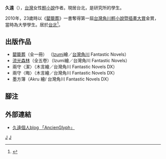 {{Infobox writer 
| name         = 久遠
| image        = 
| imagesize    = 
| caption      = 
| original     = 
| kana         = 
| romaji       = Jiǔ Yuǎn
| zi           = 
| hao          = 
| birthname    = 
| pseudonym    = 
| birthdate    = 1986年8月17日
| birthplace   = 
| deathdate    = 
| deathplace   = 
| residence    =
| occupation   = [[研究生|研究生]]、[[作家|作家]]
| nationality  = {{ROC}}
| ethnicity    = 
| citizenship  = {{ROC}}
| education    = [[碩士|碩士]]
| alma_mater   = 
| period       = 2010年至今
| genre        = [[小說|小說]]
| subject      = 
| movement     = 
| notableworks = 罌籠葬
| parents      =
| spouse       = 
| partner      = 
| children     = 
| relatives    = 
| influences   = 
| influenced   = 
| awards       = [[台灣角川輕小說暨插畫大賞|台灣角川輕小說暨插畫大賞]] 金賞
| signature    = 
| website      = http://eons.blog126.fc2.com/
}}

'''久遠'''（{{bd|1986年|8月17日|}}），[[台灣|台灣]]女性[[輕小說|輕小說]]作者。現居台北，是研究所的學生。

2010年，23歲時以《[[罌籠葬|罌籠葬]]》一書奪得第一屆[[台灣角川輕小說暨插畫大賞|台灣角川輕小說暨插畫大賞]]金賞，當時為大學學生。居於[[台北|台北]]<ref>{{Cite web |url=http://www.kadokawa.com.tw/lightnovel2010/lightnovel2009.html |title=第一屆台灣角川輕小說大賞得獎作品 作者介紹 |accessdate=2010-12-29 |archive-date=2010-03-30 |archive-url=https://web.archive.org/web/20100330033054/http://www.kadokawa.com.tw/lightnovel2010/lightnovel2009.html |dead-url=no }}</ref>。

== 出版作品 ==
* [[罌籠葬|罌籠葬]]（全一冊） （[[Izumi|Izumi]]繪／[[台灣角川|台灣角川]] Fantastic Novels）
* [[流光森林|流光森林]]（全五卷）（Izumi繪／台灣角川 Fantastic Novels）
* 兩守〈潔〉（木言繪／台灣角川 Fantastic Novels DX）
* 兩守〈晦〉（木言繪／台灣角川 Fantastic Novels DX）
* 墨方簿（Akru 繪/ 台灣角川 Fantastic Novels DX）

== 腳注 ==
{{reflist}}

== 外部連結 ==
* [http://eons.blog126.fc2.com/ 久遠個人blog 「AncienGlyph」] {{Wayback|url=http://eons.blog126.fc2.com/ |date=20190509113439 }}
{{Writer-stub}}
{{角川華文輕小說徵稿活動}}

[[Category:台灣女性作家|J]]
[[Category:台灣輕小說作家|J]]
